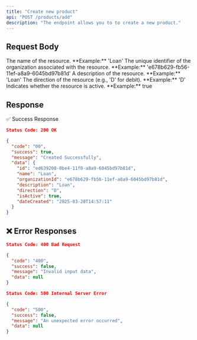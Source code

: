 ```yaml
---
title: "Create new product"
api: "POST /products/add"
description: "The endpoint allows you to to create a new product."
---
```


## Request Body

<ParamField body="name" type="string" required>
	The name of the resource.  
	**Example:** 'Loan'
</ParamField>

<ParamField body="organizationId" type="string" required>
	The unique identifier of the organization associated with the resource.  
	**Example:** 'e678b629-fb56-11ef-a8a9-6045bd97b81d'
</ParamField>

<ParamField body="description" type="string" required>
	A description of the resource.  
	**Example:** 'Loan'
</ParamField>

<ParamField body="direction" type="string" required>
	The direction of the resource (e.g., 'D' for debit).  
	**Example:** 'D'
</ParamField>

<ParamField body="isActive" type="boolean" required>
	Indicates whether the resource is active.  
	**Example:** true
</ParamField>


## Response

✅ Success Response
```json
Status Code: 200 OK

{
  "code": "00",
  "success": true,
  "message": "Created Successfully",
  "data": {
    "id": "ed639208-0be4-11f0-a8a9-6045bd97b81d",
    "name": "Loan",
    "organizationId": "e678b629-fb56-11ef-a8a9-6045bd97b81d",
    "description": "Loan",
    "direction": "D",
    "isActive": true,
    "dateCreated": "2025-03-28T14:57:11"
  }
}

```

## ❌ Error Responses

```json
Status Code: 400 Bad Request

{
  "code": "400",
  "success": false,
  "message": "Invalid input data",
  "data": null
}

Status Code: 500 Internal Server Error

{
  "code": "500",
  "success": false,
  "message": "An unexpected error occurred",
  "data": null
}
